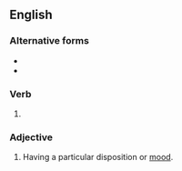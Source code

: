 ==English==

===Alternative forms===
* {{l|en|humored}}
* {{l|en|humour'd}}

===Verb===
{{head|en|verb form}}

# {{en-past of|humour}}

===Adjective===
{{en-adj}}

# {{qualifier|only in combination with [[good]], [[bad]] or [[ill]]}} Having a particular disposition or [[mood]].